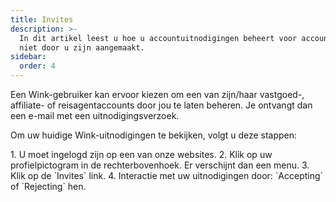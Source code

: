 ```yaml
---
title: Invites
description: >-
  In dit artikel leest u hoe u accountuitnodigingen beheert voor accounts die
  niet door u zijn aangemaakt.
sidebar:
  order: 4
---
```

Een Wink-gebruiker kan ervoor kiezen om een van zijn/haar vastgoed-, affiliate- of reisagentaccounts door jou te laten beheren. Je ontvangt dan een e-mail met een uitnodigingsverzoek.


Om uw huidige Wink-uitnodigingen te bekijken, volgt u deze stappen:

<Steps>
  1. U moet ingelogd zijn op een van onze websites.
  2. Klik op uw profielpictogram in de rechterbovenhoek. Er verschijnt dan een menu.
  3. Klik op de `Invites` link.
  4. Interactie met uw uitnodigingen door: `Accepting` of `Rejecting` hen.
</Steps>


